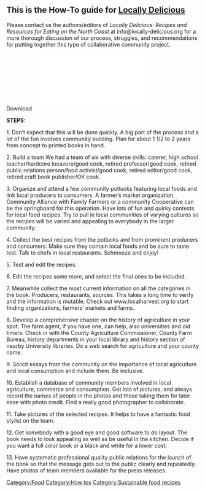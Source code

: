 == This is the How-To guide for [[Locally Delicious]] ==


Please contact us the authors/editors of ''Locally Delicious: Recipes and Resources for Eating on the North Coast'' at info@locally-delicious.org for a more thorough discussion of our process, struggles, and recommendations for putting together this type of collaborative community project. 

Download [[File:How_to_write_cookbook_like_Locally_Delicious_for_your_bioregion.pdf]]


'''STEPS:''' 

1. Don’t expect that this will be done quickly. A big part of the process and a lot of the fun involves community building. Plan for about 1 1/2 to 2 years from concept to printed books in hand. 


2. Build a team
We had a team of six with diverse skills: caterer, high school teacher/hardcore locavore/good cook, retired professor/good cook, retired public relations person/food activist/good cook, retired editor/good cook, retired craft book publisher/OK cook. 


3. Organize and attend a few community potlucks featuring local foods and link local producers to consumers.  A farmer’s market organization, Community Alliance with Family Farmers or a community Cooperative can be the springboard for this operation.  Have lots of fun and quirky contests for local food recipes.  Try to pull in local communities of varying cultures so the recipes will be varied and appealing to everybody in the larger community. 


4. Collect the best recipes from the potlucks and from prominent producers and consumers. Make sure they contain local foods and be sure to taste test. Talk to chefs in local restaurants. Schmooze and enjoy! 


5. Test and edit the recipes.


6. Edit the recipes some more, and select the final ones to be included.


7. Meanwhile collect the most current information on all the categories in the book.  Producers, restaurants, sources. This takes a long time to verify and the information is mutable. Check out www.localharvest.org to start finding organizations, farmers’ markets and farms.


8. Develop a comprehensive chapter on the history of agriculture in your spot.  The farm agent, if you have one, can help, also universities and old timers. Check in with the County Agriculture Commissioner, County Farm Bureau, history departments in your local library and history section of nearby University libraries. Do a web search for agriculture and your county name.


9. Solicit essays from the community on the importance of local agriculture and local consumption and include them. Be inclusive.


10. Establish a database of community members involved in local agriculture, commerce and consumption.  Get lots of pictures, and always record the names of people in the photos and those taking them for later ease with photo credit.  Find a really good photographer to collaborate.


11. Take pictures of the selected recipes.  It helps to have a fantastic food stylist on the team.


12. Get somebody with a good eye and good software to do layout. The book needs to look appealing as well as be useful in the kitchen. Decide if you want a full color book or a black and white for a lower cost.


13. Have systematic professional quality public relations for the launch of the book so that the message gets out to the public clearly and repeatedly.  Have photos of team members available for the press releases.

[[Category:Food]]
[[Category:How tos]]
[[Category:Sustainable food recipes]]